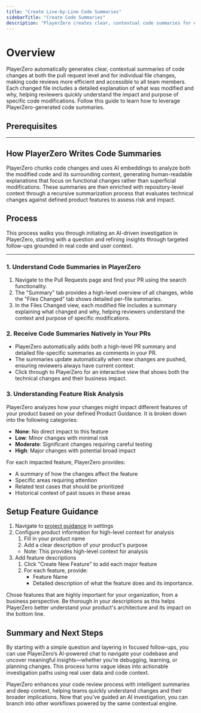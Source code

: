 ```yaml
---
title: "Create Line-by-Line Code Summaries"
sidebarTitle: "Create Code Summaries"
description: "PlayerZero creates clear, contextual code summaries for each change, helping teams understand what changed, why it matters, and how it impacts the system."
---
```



# Overview

PlayerZero automatically generates clear, contextual summaries of code changes at both the pull request level and for individual file changes, making code reviews more efficient and accessible to all team members. Each changed file includes a detailed explanation of what was modified and why, helping reviewers quickly understand the impact and purpose of specific code modifications. Follow this guide to learn how to leverage PlayerZero-generated code summaries.

## **Prerequisites**

<SourceControlManagement/>

---

## How PlayerZero Writes Code Summaries

PlayerZero chunks code changes and uses AI embeddings to analyze both the modified code and its surrounding context, generating human-readable explanations that focus on functional changes rather than superficial modifications. These summaries are then enriched with repository-level context through a recursive summarization process that evaluates technical changes against defined product features to assess risk and impact.


## **Process**

This process walks you through initiating an AI-driven investigation in PlayerZero, starting with a question and refining insights through targeted follow-ups grounded in real code and user context.

---

### 1. Understand Code Summaries in PlayerZero
1. Navigate to the Pull Requests page and find your PR using the search functionality.
2. The "Summary" tab provides a high-level overview of all changes, while the "Files Changed" tab shows detailed per-file summaries.
3. In the Files Changed view, each modified file includes a summary explaining what changed and why, helping reviewers understand the context and purpose of specific modifications.

### 2. Receive Code Summaries Natively in Your PRs
- PlayerZero automatically adds both a high-level PR summary and detailed file-specific summaries as comments in your PR.
- The summaries update automatically when new changes are pushed, ensuring reviewers always have current context.
- Click through to PlayerZero for an interactive view that shows both the technical changes and their business impact.

### 3. Understanding Feature Risk Analysis

PlayerZero analyzes how your changes might impact different features of your product based on your defined Product Guidance. It is broken down into the following categories:

- **None**: No direct impact to this feature
- **Low**: Minor changes with minimal risk
- **Moderate**: Significant changes requiring careful testing
- **High**: Major changes with potential broad impact

For each impacted feature, PlayerZero provides:

- A summary of how the changes affect the feature
- Specific areas requiring attention
- Related test cases that should be prioritized
- Historical context of past issues in these areas

## Setup Feature Guidance

1. Navigate to [project guidance](https://go.playerzero.app/setting/guidance) in settings
2. Configure product information for high-level context for analysis
    1. Fill in your product name
    2. Add a clear description of your product's purpose
    - Note: This provides high-level context for analysis
3. Add feature descriptions
    1. Click "Create New Feature" to add each major feature
    2. For each feature, provide:
        - Feature Name
        - Detailed description of what the feature does and its importance. 

<Note> Chose features that are highly important for your organization, from a business perspective. Be thorough in your descriptions as this helps PlayerZero better understand your product's architecture and its impact on the bottom line. </Note>

## Summary and Next Steps

By starting with a simple question and layering in focused follow-ups, you can use PlayerZero’s AI-powered chat to navigate your codebase and uncover meaningful insights—whether you’re debugging, learning, or planning changes. This process turns vague ideas into actionable investigation paths using real user data and code context.

PlayerZero enhances your code review process with intelligent summaries and deep context, helping teams quickly understand changes and their broader implications. Now that you’ve guided an AI investigation, you can branch into other workflows powered by the same contextual engine.